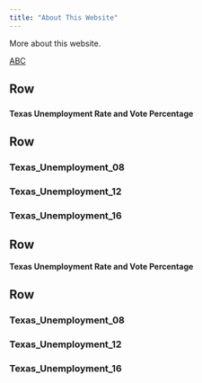 ```yaml
---
title: "About This Website"
---
```


More about this website.

[ABC](https://m-233.github.io/ANLY503_Project/)


Row 
-------------------------------------

### {.no-title}
**Texas Unemployment Rate and Vote Percentage**



Row {.tabset .tabset-fade}
-------------------------------------

### Texas_Unemployment_08



### Texas_Unemployment_12



### Texas_Unemployment_16


Row {.no-title}
-------------------------------------

**Texas Unemployment Rate and Vote Percentage**



Row {.tabset .tabset-fade}
-------------------------------------

### Texas_Unemployment_08



### Texas_Unemployment_12



### Texas_Unemployment_16






